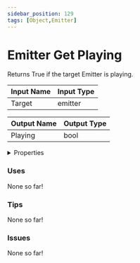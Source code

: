 ```yaml
---
sidebar_position: 129
tags: [Object,Emitter]
---
```


# Emitter Get Playing

Returns True if the target Emitter is playing.




<EsbSvg />

| Input Name | Input Type |
|-----------|-----------|
| Target | emitter |

| Output Name | Output Type |
|-----------|-----------|
| Playing | bool |


<details>
  <summary>Properties</summary>
  <div>
    <div>
    <table>
      <thead>
        <tr>
          <th>Is beta required?</th>
          <th>❌</th>
        </tr>
        <tr>
          <th>Is this chip a trolling risk?</th>
          <th>❌</th>
        </tr>
        <tr>
          <th>Chip UUID</th>
          <th>9fbee635-c6a4-4a02-a67b-295e075db7c9</th>
        </tr>
      </thead>
    </table>
    </div>
  </div>
</details>

### Uses

None so far!

### Tips

None so far!

### Issues

None so far!